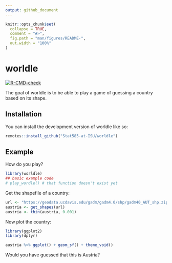 ```yaml
---
output: github_document
---
```


<!-- README.md is generated from README.Rmd. Please edit that file -->

```r
knitr::opts_chunk$set(
  collapse = TRUE,
  comment = "#>",
  fig.path = "man/figures/README-",
  out.width = "100%"
)
```

# worldle

<!-- badges: start -->
[![R-CMD-check](https://github.com/Bufei2022/worldle/workflows/R-CMD-check/badge.svg)](https://github.com/Bufei2022/worldle/actions)
<!-- badges: end -->

The goal of worldle is to be able to play a game of guessing a country based on its shape.

## Installation

You can install the development version of worldle like so:

``` r
remotes::install_github("Stat585-at-ISU/worldle")
```

## Example

How do you play?

```r
library(worldle)
## basic example code
# play_wordle() # that function doesn't exist yet
```

Get the shapefile of a country:
```r
url <- "https://geodata.ucdavis.edu/gadm/gadm4.0/shp/gadm40_AUT_shp.zip"
austria <- get_shapes(url)
austria <- thin(austria, 0.001)
```

Now plot the country: 
```r
library(ggplot2)
library(dplyr)

austria %>% ggplot() + geom_sf() + theme_void()
```

Would you have guessed that this is Austria?
